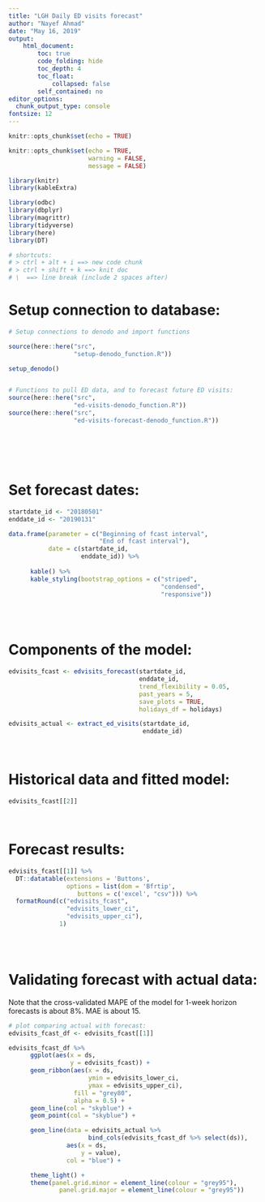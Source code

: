 ```yaml
---
title: "LGH Daily ED visits forecast"
author: "Nayef Ahmad"
date: "May 16, 2019"
output: 
    html_document: 
        toc: true
        code_folding: hide
        toc_depth: 4
        toc_float: 
            collapsed: false
        self_contained: no
editor_options: 
  chunk_output_type: console
fontsize: 12
---
```


```r
knitr::opts_chunk$set(echo = TRUE)

knitr::opts_chunk$set(echo = TRUE, 
                      warning = FALSE, 
                      message = FALSE)

library(knitr)
library(kableExtra)

library(odbc)
library(dbplyr)
library(magrittr)  
library(tidyverse)
library(here)
library(DT)

# shortcuts: 
# > ctrl + alt + i ==> new code chunk
# > ctrl + shift + k ==> knit doc 
# \  ==> line break (include 2 spaces after)

```

# Setup connection to database: 

```r
# Setup connections to denodo and import functions

source(here::here("src",
                  "setup-denodo_function.R"))

setup_denodo()


# Functions to pull ED data, and to forecast future ED visits:
source(here::here("src", 
                  "ed-visits-denodo_function.R"))
source(here::here("src", 
                  "ed-visits-forecast-denodo_function.R"))





```

\  
\  
\  

# Set forecast dates: 

```r
startdate_id <- "20180501"
enddate_id <- "20190131" 

data.frame(parameter = c("Beginning of fcast interval", 
                         "End of fcast interval"), 
           date = c(startdate_id, 
                    enddate_id)) %>% 
      
      kable() %>% 
      kable_styling(bootstrap_options = c("striped",
                                          "condensed", 
                                          "responsive"))
                                          


```

\  
\  
\  

# Components of the model: 
```r
edvisits_fcast <- edvisits_forecast(startdate_id,
                                    enddate_id,
                                    trend_flexibility = 0.05,
                                    past_years = 5, 
                                    save_plots = TRUE,
                                    holidays_df = holidays)

edvisits_actual <- extract_ed_visits(startdate_id,
                                     enddate_id)


```

\  
\  
\  

# Historical data and fitted model: 
```r
edvisits_fcast[[2]]
```

\  
\  
\  

# Forecast results: 
```r
edvisits_fcast[[1]] %>%
  DT::datatable(extensions = 'Buttons', 
                options = list(dom = 'Bfrtip', 
                   buttons = c('excel', "csv"))) %>% 
  formatRound(c("edvisits_fcast", 
                "edvisits_lower_ci", 
                "edvisits_upper_ci"), 
              1)
  
```


\  
\  
\  

# Validating forecast with actual data: 
Note that the cross-validated MAPE of the model for 1-week horizon forecasts is about 8%. MAE is about 15. 


```r
# plot comparing actual with forecast: 
edvisits_fcast_df <- edvisits_fcast[[1]]

edvisits_fcast_df %>%
      ggplot(aes(x = ds,
                 y = edvisits_fcast)) +
      geom_ribbon(aes(x = ds,
                      ymin = edvisits_lower_ci,
                      ymax = edvisits_upper_ci),
                  fill = "grey80",
                  alpha = 0.5) +
      geom_line(col = "skyblue") +
      geom_point(col = "skyblue") +

      geom_line(data = edvisits_actual %>%
                      bind_cols(edvisits_fcast_df %>% select(ds)),
                aes(x = ds,
                    y = value),
                col = "blue") +

      theme_light() +
      theme(panel.grid.minor = element_line(colour = "grey95"),
              panel.grid.major = element_line(colour = "grey95"))

```




